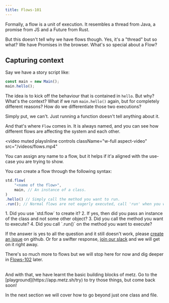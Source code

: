 ```yaml
---
title: Flows-101
---
```


Formally, a flow is a unit of execution. It resembles a thread from Java, a promise from JS and a Future from Rust.

But this doesn't tell why we have flows though. Yes, it's a "thread" but so what? We have Promises
in the <Tooltip tip="That's where the metz runtime actually runs!">browser</Tooltip>. What's so special about a Flow?

## Capturing context

Say we have a story script like:
```typescript
const main = new Main();
main.hello();
```

The idea is to kick off the behaviour that is contained in `hello`. But why? What's the context? What if we run
`main.hello()` again, but for completely different reasons? How do we differentiate those two executions?

Simply put, we can't. Just running a function doesn't tell anything about it.

And that's where `Flow` comes in. It is always named, and you can see how different flows are affecting the system and each other.

<video
  muted
  playsInline
  controls
  className="w-full aspect-video"
  src="/videos/flows.mp4"
></video>

<Tip>You can assign any name to a flow, but it helps if it'a aligned with the use-case you are trying to show.</Tip>

You can create a flow through the following syntax:
```typescript
std.flow(
	"<name of the flow>",
	main, // An instance of a class.
)
.hello() // Simply call the method you want to run.
.run(); // Normal flows are not eagerly executed, call 'run' when you want.
```

<Accordion title="My flow is not running. Why?">
1. Did you use `std.flow` to create it?
2. If yes, then did you pass an instance of the class and not some other object?
3. Did you call the method you want to execute?
4. Did you call `.run()` on the method you want to execute?

If the answer is yes to all the question and it still doesn't work, please [create an issue](https://github.com/metz-sh/simulacrum/issues/new) on github.
Or for a swifter response, [join our slack](https://metzcommunity.slack.com/join/shared_invite/zt-1xr4ooes0-AhIP47ENEqrKmnfpCw6e8Q#/shared-invite/email) and we will get on it right away.
</Accordion>



There's so much more to flows but we will stop here for now and dig deeper in [Flows-102](/flows-102) later.


<br/>
And with that, we have learnt the basic building blocks of metz. Go to the [playground](https://app.metz.sh/try) to try those things,
but come back soon!

In the next section we will cover how to go beyond just one class and file.
